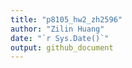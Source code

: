 ```yaml
---
title: "p8105_hw2_zh2596"
author: "Zilin Huang"
date: "`r Sys.Date()`"
output: github_document
---
```


